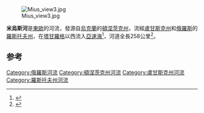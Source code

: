[[Image:Mius_view3.jpg|thumb]]

'''米烏斯河'''是[[東歐|東歐]]的河流，發源自[[烏克蘭|烏克蘭]]的[[頓涅茨克州|頓涅茨克州]]，流經[[盧甘斯克州|盧甘斯克州]]和[[俄羅斯|俄羅斯]]的[[羅斯托夫州|羅斯托夫州]]，在[[塔甘羅格|塔甘羅格]]以西流入[[亞速海|亞速海]]<ref>{{Cite book|title=中国海洋旅游产业|last=黄少辉主编|first=|publisher=广州：广东经济出版社|year=2011.08|isbn=978-7-5454-0910-9|location=|pages=26}}</ref>，河道全長258公里<ref>{{Cite web|title=Миус|url=http://bse.sci-lib.com/article077049.html|accessdate=2020-11-27|work=bse.sci-lib.com|archive-date=2020-12-04|archive-url=https://web.archive.org/web/20201204143215/http://bse.sci-lib.com/article077049.html|dead-url=no}}</ref>。

==参考==
{{reflist}}
{{DEFAULTSORT:Міус}}
[[Category:俄羅斯河流|Category:俄羅斯河流]]
[[Category:頓涅茨克州河流|Category:頓涅茨克州河流]]
[[Category:盧甘斯克州河流|Category:盧甘斯克州河流]]
[[Category:羅斯托夫州河流|Category:羅斯托夫州河流]]


{{Ukraine-river-stub}}
{{俄罗斯地理小作品}}